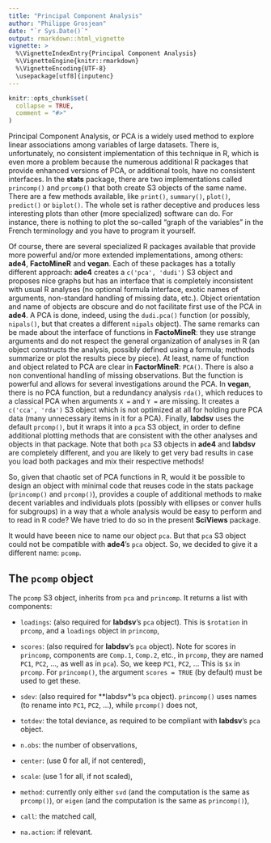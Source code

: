```yaml
---
title: "Principal Component Analysis"
author: "Philippe Grosjean"
date: "`r Sys.Date()`"
output: rmarkdown::html_vignette
vignette: >
  %\VignetteIndexEntry{Principal Component Analysis}
  %\VignetteEngine{knitr::rmarkdown}
  %\VignetteEncoding{UTF-8}
  \usepackage[utf8]{inputenc}
---
```


```r
knitr::opts_chunk$set(
  collapse = TRUE,
  comment = "#>"
)
```

Principal Component Analysis, or PCA is a widely used method to explore linear associations among variables of large datasets. There is, unfortunately, no consistent implementation of this technique in R, which is even more a problem because the numerous additional R packages that provide enhanced versions of PCA, or additional tools, have no consistent interfaces. In the **stats** package, there are two implementations called `princomp()` and `prcomp()` that both create S3 objects of the same name. There are a few methods available, like `print()`, `summary()`, `plot()`, `predict()` or `biplot()`. The whole set is rather deceptive and produces less interesting plots than other (more specialized) software can do. For instance, there is nothing to plot the so-called "graph of the variables" in the French terminology and you have to program it yourself.

Of course, there are several specialized R packages available that provide more powerful and/or more extended implementations, among others: **ade4**, **FactoMineR** and **vegan**. Each of these packages has a totally different approach: **ade4** creates a `c('pca', 'dudi')` S3 object and proposes nice graphs but has an interface that is completely inconsistent with usual R analyses (no optional formula interface, exotic names of arguments, non-standard handling of missing data, etc.). Object orientation and name of objects are obscure and do not facilitate first use of the PCA in **ade4**. A PCA is done, indeed, using the `dudi.pca()` function (or possibly, `nipals()`, but that creates a different `nipals` object). The same remarks can be made about the interface of functions in **FactoMineR**: they use strange arguments and do not respect the general organization of analyses in R (an object constructs the analysis, possibly defined using a formula; methods summarize or plot the results piece by piece). At least, name of function and object related to PCA are clear in **FactorMineR**: `PCA()`. There is also a non conventional handling of missing observations. But the function is powerful and allows for several investigations around the PCA. In **vegan**, there is no PCA function, but a redundancy analysis `rda()`, which reduces to a classical PCA when arguments `X =` and `Y =` are missing. It creates a `c('cca', 'rda')` S3 object which is not optimized at all for holding pure PCA data (many unnecessary items in it for a PCA). Finally, **labdsv** uses the default `prcomp()`, but it wraps it into a `pca` S3 object, in order to define additional plotting methods that are consistent with the other analyses and objects in that package. Note that both `pca` S3 objects in **ade4** and **labdsv** are completely different, and you are likely to get very bad results in case you load both packages and mix their respective methods!

So, given that chaotic set of PCA functions in R, would it be possible to design an object with minimal code that reuses code in the stats package (`princomp()` and `prcomp()`), provides a couple of additional methods to make decent variables and individuals plots (possibly with ellipses or conver hulls for subgroups) in a way that a whole analysis would be easy to perform and to read in R code? We have tried to do so in the present **SciViews** package.

It would have beeen nice to name our object `pca`. But that `pca` S3 object could not be compatible with **ade4**’s `pca` object. So, we decided to give it a different name: `pcomp`.


##  The `pcomp` object

The `pcomp` S3 object, inherits from `pca` and `princomp`. It returns a list with components:

- `loadings`: (also required for **labdsv**’s `pca` object). This is `$rotation` in `prcomp`, and a `loadings` object in `princomp`,

- `scores`: (also required for **labdsv**’s `pca` object). Note for scores in `princomp`, components are `Comp.1`, `Comp.2`, etc., in `prcomp`, they are named `PC1`, `PC2`, ..., as well as in `pca`). So, we keep `PC1`, `PC2`, ... This is `$x` in `prcomp`. For `princomp()`, the argument `scores = TRUE` (by default) must be used to get these.

- `sdev`: (also required for **labdsv*’s `pca` object). `princomp()` uses names (to rename into `PC1`, `PC2`, ...), while `prcomp()` does not,

- `totdev`: the total deviance, as required to be compliant with **labdsv**’s `pca` object.

- `n.obs`: the number of observations,

- `center`: (use 0 for all, if not centered),

- `scale`: (use 1 for all, if not scaled),

- `method`: currently only either `svd` (and the computation is the same as `prcomp()`), or `eigen` (and the computation is the same as `princomp()`),

- `call`: the matched call,

- `na.action`: if relevant.
